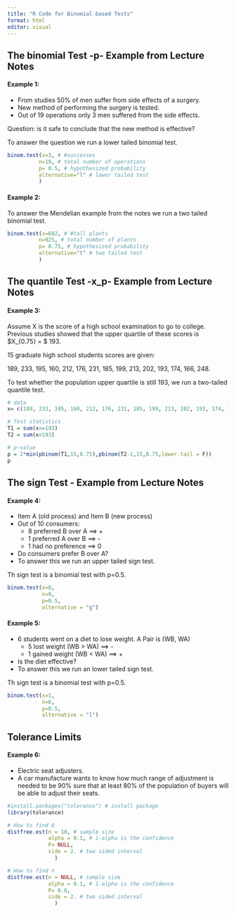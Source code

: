 ```yaml
---
title: "R Code for Binomial based Tests"
format: html
editor: visual
---
```


## The binomial Test -p- Example from Lecture Notes

#### Example 1:

- From studies 50% of men suffer from side effects of a surgery.
- New method of performing the surgery is tested.
- Out of 19 operations only 3 men suffered from the side effects.

Question: is it safe to conclude that the new method is effective?


To answer the question we run a lower tailed binomial test.

```r
binom.test(x=3, # #successes
          n=19, # total number of operations
          p= 0.5, # hypothesized probability
          alternative="l" # lower tailed test
          )
```

#### Example 2:

To answer the Mendelian example from the notes we run a two tailed binomial test.

```r
binom.test(x=682, # #tall plants
          n=925, # total number of plants
          p= 0.75, # hypothesized probability
          alternative="t" # two tailed test
          )
```



## The quantile Test -x_p- Example from Lecture Notes

#### Example 3:
Assume X is the score of a high school examination to go to college. Previous studies showed that the upper quartile of these scores is $X_{0.75} = $ 193.

15 graduate high school students scores are given:

189, 233, 195, 160, 212, 176, 231, 185, 199, 213, 202, 193, 174, 166, 248.

To test whether the population upper quartile is still 193, we run a two-tailed quantile test.

```r
# data
x= c(189, 233, 195, 160, 212, 176, 231, 185, 199, 213, 202, 193, 174, 166, 248)

# Test statistics
T1 = sum(x<=193)
T2 = sum(x<193)

# p-value
p = 2*min(pbinom(T1,15,0.75),pbinom(T2-1,15,0.75,lower.tail = F))
p
```



## The sign Test - Example from Lecture Notes

#### Example 4:
- Item A (old process) and Item B (new process)
- Out of 10 consumers:
  -   8 preferred B over A ==> +
  -   1 preferred A over B ==> -
  -   1 had no preference ==> 0
- Do consumers prefer B over A?
- To answer this we run an upper tailed sign test.

Th sign test is a binomial test with p=0.5.

```r
binom.test(x=8,
           n=9,
           p=0.5,
           alternative = "g")
```




#### Example 5:
- 6 students went on a diet to lose weight. A Pair is (WB, WA)
  -   5 lost weight (WB > WA) ==> -
  -   1 gained weight (WB < WA) ==> +
- Is the diet effective?
- To answer this we run an lower tailed sign test.

Th sign test is a binomial test with p=0.5.

```r
binom.test(x=1,
           n=6,
           p=0.5,
           alternative = "l")
```



## Tolerance Limits

#### Example 6:
- Electric seat adjusters.
- A car manufacture wants to know how much range of adjustment is needed to be 90% sure that at least 80% of the population of buyers will be able to adjust their seats.

```r
#install.packages("tolerance") # install package
library(tolerance)

# How to find Q
distfree.est(n = 18, # sample size
             alpha = 0.1, # 1-alpha is the confidence
             P= NULL,
             side = 2. # two sided interval
               )

# How to find n
distfree.est(n = NULL, # sample size
             alpha = 0.1, # 1-alpha is the confidence
             P= 0.8,
             side = 2. # two sided interval
               )
```


